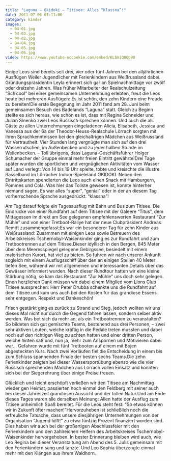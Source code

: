```yaml
---
title: "Laguna – Okidoki – Titisee: Alles “Klassna”!"
date: 2011-07-06 01:13:00
category: kinder
images:
  - 04-01.jpg
  - 04-03.jpg
  - 04-02.jpg
  - 04-04.jpg
  - 04-05.jpg
  - 04-06.jpg
video: https://www.youtube-nocookie.com/embed/KLbmiQ8Qp9U
---
```


Einige Leos sind bereits seit drei, vier oder fünf Jahren bei den alljährlichen Ausflügen Weiler Jugendlicher mit Ferienkindern aus Weißrussland dabei. Gründungspräsidentin Leyla erinnert sich gar an Spielnachmittage vor zwölf oder dreizehn Jahren. Was früher Mitarbeiter der Realschulzeitung “Sch’cool” bei einer gemeinsamen Unternehmung erlebten, freut die Leos heute bei mehreren Ausflügen: Es ist schön, den zehn Kindern eine Freude zu bereiten!Die erste Begegnung im Jahr 2011 fand am 28. Juni beim gemeinsamen Besuch des Badelands “Laguna” statt. Gleich zu Beginn stellte es sich heraus, wie schön es ist, dass mit Regina Schneider und Julian Sinenko zwei Leos Russisch sprechen können. Und auch die als Gäste zu allen Unternehmungen eingeladenen Alicia, Elisabeth, Jessica und Vanessa aus der 6a der Theodor-Heuss-Realschule Lörrach sorgten mit ihren Sprachkenntnissen bei den gleichaltrigen Mädchen aus Weißrussland für Vertrautheit. Vier Stunden lang vergnügte man sich auf den drei Wasserrutschen, im Außenbecken und zu jeder halben Stunde im Wellenbecken. – Toll übrigens, dass Laguna-Geschäftsführer Holger Schumacher der Gruppe einmal mehr freien Eintritt gewährte!Drei Tage später wurden die sportlichen und vergnüglichen Aktivitäten vom Wasser auf Land verlegt: Von 14 bis 19 Uhr spielte, tobte und kreischte die illustre Rasselband im Lörracher Indoor-Spieleland OKIDOKI. Neben den Eintrittskarten spendierten die Leos auch einen Snack mit Hamburgern, Pommes und Cola. Was hier das Tollste gewesen ist, konnte hinterher niemand sagen. Es war alles “super”, “genial” oder in der an diesem Tag vorherrschende Sprache ausgedrückt: “klassna”!

Am Tag darauf folgte ein Tagesausflug mit Bahn und Bus zum Titisee. Die Eindrücke von einer Rundfahrt auf dem Titisee mit der Galeere “Titus”, dem Mittagessen im direkt am See gelegenen empfehlenswerten Restaurant “Zur Mühle” und von einer Tretboot-Rallye hat der neue Clubpräsident Andreas Remdt zusammengefasst:Es war ein besonderer Tag für zehn Kinder aus Weißrussland: Zusammen mit einigen Leos sowie Betreuern des Arbeitskreises Tschernobyl-Waisenkinder ging es zur Rundfahrt und zum Tretbootrennen auf dem Titisee.Dieser idyllisch in den Bergen, 845 Meter über dem Meeresspiegel gelegene Gebirgssee, besiedelt mit einem malerischen Kurort, hat viel zu bieten. So fuhren wir nach unserer Ankunft sogleich mit einem Ausflugsschiff über den an einigen Stellen 40 Meter tiefen See, während wir mit allgemeinen und interessanten Details über das Gewässer informiert wurden. Nach dieser Rundtour hatten wir eine kleine Stärkung nötig, so kam das Restaurant “Zur Mühle” uns doch sehr gelegen. Einen herzlichen Dank müssen wir dabei einem Mitglied vom Lions Club Titisee aussprechen: Herr Peter Drubba schenkte uns die Rundfahrt auf dem Titisee und kam uns auch bei den Kosten für das grandiose Essens sehr entgegen. Respekt und Dankeschön!

Frisch gestärkt ging es zurück zu Strand und Steg, jedoch wollten wir uns dieses Mal nicht nur durch die Gegend fahren lassen, sondern selber aktiv werden. Was bot sich da mehr an, als ein Tretbootrennen zu veranstalten? So bildeten sich gut gemischte Teams, bestehend aus drei Personen, – zwei sehr aktiven Leuten, welche kräftig in die Pedale treten mussten und dabei noch auf den richtigen Weg zu achten hatten und einer dritten Person, welche hinten saß und, nun ja, mehr zum Anspornen und Motivieren dabei war… Gefahren wurde mit fünf Tretbooten auf einem mit Bojen abgesteckten Kurs. Nach zwei Vorläufen fiel die Entscheidung in einem bis zum Schluss spannenden Finale der besten sechs Teams.Die zehn Ferienkinder zeigten bei dieser Wassersportübung ebenso wie die vier Russisch sprechenden Mädchen aus Lörrach vollen Einsatz und konnten sich bei der Siegerehrung über einige Preise freuen.

Glücklich und leicht erschöpft verließen wir den Titisee am Nachmittag wieder gen Heimat, passierten noch einmal den Feldberg mit seiner auch bei dieser Jahreszeit grandiosen Aussicht und der tollen Natur.Und am Ende dieses Tages waren alle derselben Meinung: Allen hatte der Ausflug zum Titisee unheimlich Spaß bereitet. Für die Leos steht fest: “So etwas können wir in Zukunft öfter machen!”Hervorzuheben ist schließlich noch die erfreuliche Tatsache, dass unsere diesjährigen Unternehmungen von der Organisation “Jugend hilft!” zu etwa fünfzig Prozent finanziert worden sind. Dies haben wir auch bei der großartigen Abschlussfeier mit den Ferienkindern und den zahlreichen Helfern des Arbeitskreises Tschernobyl-Waisenkinder hervorgehoben. In bester Erinnerung bleiben wird auch, wie Leo Regina bei dieser Veranstaltung am Abend des 5. Julis gemeinsam mit den Ferienkindern sang und tanzte. Und Leo Sophia überzeugte einmal mehr mit den Klängen aus ihrem Waldhorn.
